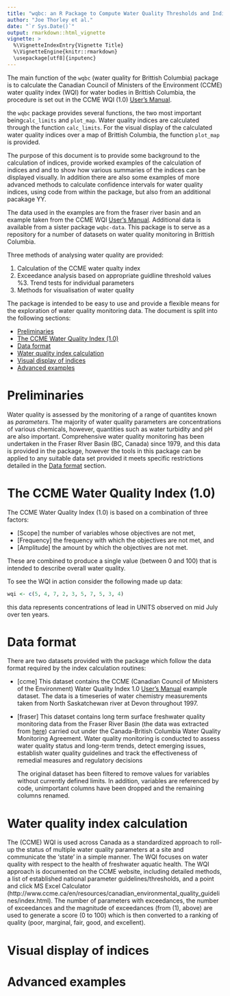 ```yaml
---
title: "wqbc: an R Package to Compute Water Quality Thresholds and Indices for British Columbia Water Bodies"
author: "Joe Thorley et al."
date: "`r Sys.Date()`"
output: rmarkdown::html_vignette
vignette: >
  %\VignetteIndexEntry{Vignette Title}
  %\VignetteEngine{knitr::rmarkdown}
  \usepackage[utf8]{inputenc}
---
```



The main function of the `wqbc` (water quality for Brittish Columbia) package is to calculate the Canadian Council of Ministers of the Environment (CCME) water quality index (WQI) for water bodies in Brittish Columbia, the procedure is set out in the CCME WQI (1.0) [User's Manual](http://www.ccme.ca/files/Resources/calculators/WQI%20User%27s%20Manual%20%28en%29.pdf "download pdf").  

the `wqbc` package provides several functions, the two most important being`calc_limits` and `plot_map`. Water quality indices are calculated through the function `calc_limits`.  For the visual display of the calculated water quality indices over a map of Brittish Columbia, the function `plot_map` is provided.

The purpose of this document is to provide some background to the calculation of indices, provide worked examples of the calculation of indices and and to show how various summaries of the indices can be displayed visually.  In addition there are also some examples of more advanced methods to calculate confidence intervals for water quality indices, using code from within the package, but also from an additional pacakage YY.

The data used in the examples are from the fraser river basin and an example taken from the CCME WQI [User's Manual](http://www.ccme.ca/files/Resources/calculators/WQI%20User%27s%20Manual%20%28en%29.pdf "download pdf").  Additional data is available from a sister package `wqbc-data`.  This package is to serve as a repository for a number of datasets on water quality monitoring in Brittish Columbia.

Three methods of analysing water quality are provided:

1. Calculation of the CCME water qualty index
2. Exceedance analysis based on appropriate guidline threshold values
%3. Trend tests for individual parameters
4. Methods for visualisation of water quality

The package is intended to be easy to use and provide a flexible means for the exploration of water quality monitoring data. The document is split into the following sections:

* [Preliminaries]
* [The CCME Water Quality Index (1.0)]
* [Data format] 
* [Water quality index calculation]
* [Visual display of indices] 
* [Advanced examples]

# Preliminaries

Water quality is assessed by the monitoring of a range of quantites known as _parameters_.  The majority of water quality parameters are concentrations of various chemicals, however, quantities such as water turbidity and pH are also important.  Comprehensive water quality monitoring has been undertaken in the Fraser RIver Basin (BC, Canada) since 1979, and this data is provided in the package, however the tools in this package can be applied to any suitable data set provided it meets specific restrictions detailed in the [Data format] section.  


# The CCME Water Quality Index (1.0)

The CCME Water Quality Index (1.0) is based on a combination of three factors:

* [Scope] the number of variables whose objectives are not met,
* [Frequency] the frequency with which the objectives are not met, and
* [Amplitude] the amount by which the objectives are not met.

These are combined to produce a single value (between 0 and 100) that is intended to describe overall water quality. 

To see the WQI in action consider the following made up data:

```r
wqi <- c(5, 4, 7, 2, 3, 5, 7, 5, 3, 4)
```
this data represents concentrations of lead in UNITS observed on mid July over ten years.


# Data format

There are two datasets provided with the package which follow the data format required by the index calculation routines:

* [ccme] This dataset contains the CCME (Canadian Council of Ministers of the Environment) Water Quality Index 1.0 [User's Manual](http://www.ccme.ca/files/Resources/calculators/WQI%20User%27s%20Manual%20%28en%29.pdf "download pdf") example dataset.  The data is a timeseries of water chemistry measurements taken from North Saskatchewan river at Devon throughout 1997.

* [fraser] This dataset contains long term surface freshwater quality monitoring data from the Fraser River Basin (the data was extracted from [here](http://open.canada.ca/data/en/dataset/9ec91c92-22f8-4520-8b2c-0f1cce663e18 "data")) carried out under the Canada-British Columbia Water Quality Monitoring Agreement. Water quality monitoring is conducted to assess water quality status and long-term trends, detect emerging issues, establish water quality guidelines and track the effectiveness of remedial measures and regulatory decisions

    The original dataset has been filtered to remove values for variables without currently defined limits. In addition, variables are referenced by code, unimportant columns have been dropped and the remaining columns renamed.


# Water quality index calculation

The (CCME) WQI is used across Canada as a standardized approach to roll-up the status of multiple water quality parameters at a site and communicate the ‘state’ in a simple manner. The WQI focuses on water quality with respect to the health of freshwater aquatic health. The WQI approach is documented on the CCME website, including detailed methods, a list of established national parameter guidelines/thresholds, and a point and click MS Excel Calculator (http://www.ccme.ca/en/resources/canadian_environmental_quality_guidelines/index.html). The number of parameters with exceedances, the number of exceedances and the magnitude of exceedances (from (1), above) are used to generate a score (0 to 100) which is then converted to a ranking of quality (poor, marginal, fair, good, and excellent).



# Visual display of indices


# Advanced examples


<!--


# Data


There is also two other lookup tables

* [codes] which provides the link between the code used to define type of water quality measurement and the full name (e.g. Aluminium Dissolved or pH).  The table also provides the units used for measurement and the type of summary measure used to summarise more than one value (i.e. the mean, the median or the geometric mean).

* [limits] which provides the link between the type of measurement (e.g. Aluminium Dissolved or pH) and the agreed water quality limmits for Brittish Columbia and Canada.  The table contains the upper and lower limits (where defined), the time scale at which the limit is defined (i.e. Month or Day) and any conditions on when the limits apply, for example there are different limits for dissolved aluminium depending on the whether the pH is above or below 6.5.


### Water Quality Thresholds

The exceedance analysis entails determining the appropriate parameter guideline threshold values for a given time-series dataset (e.g. data for set of parameters for each station/site) and then comparing the time-series data against the established guideline thresholds for each parameter. Guideline thresholds are established provincially by the BC Ministry of Environment (http://www2.gov.bc.ca/gov/topic.page?id=044DD64C7E24415D83D07430964113C9) and nationally by the Canadian Council of Ministers of the Environment (CCME; http://www.ccme.ca/en/resources/canadian_environmental_quality_guidelines/index.html). Provincial guidelines are used if there are (differing) guideline thresholds for a parameter.


### Analysing Trends in Water Chemistry

The standard approach for trend analysis on water quality time-series data is the Mann-Kendall Trend Test with methods to accommodate for autocorrelation. The outputs of the trend analysis include: summary results table for parameter trends by site, facet graphs of parameters with trend lines (e.g. data, trend line visible), and, a British Columbia map with colour-coded points denoting water quality trends (e.g. colour 1: one or more parameter significantly deteriorating; colour 2: all parameters stable; colour 3: one or more parameter significantly improving; colour 4: mixed significant results).


-->

